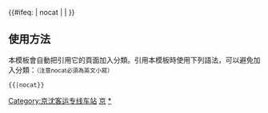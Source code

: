 {{鐵道路線| lua=1
| 模板名稱 = 京沈客运专线
| 名稱 = [[京沈客运专线]]
| 代表色 = #0033c9
| Logo = [[File:China_Railways.svg|17px]]
| 背景顏色 = #FFFFFF
| 車站列表 = 北京 ~ 北京朝阳 ~ 顺义西 ~ 怀柔南 ~ 密云 ~ 兴隆县西 ~ 安匠 ~ 承德南 ~ 承德县北 ~ 平泉北 ~ 牛河梁 ~ 喀左 ~ 奈林皋 ~ 辽宁朝阳 ~ 北票 ~ 乌兰木图 ~ 阜新 ~ 黑山北 ~ 新民北 ~ 沈阳西 ~ %前丁香东所% ~ blstart ~ %后丁香西所% ~ s皇姑屯s ~ #沈阳北#（→[[哈大客运专线|哈尔滨方向]]） ~ blline ~ %后丁香东所% ~ s皇姑屯s ~ #沈阳#（→[[哈大客运专线|大连方向]]）
}}<includeonly>{{#ifeq: {{{1}}} | nocat | <!--空--> | [[Category:京沈客运专线车站]] }}</includeonly><noinclude>

==使用方法==
本模板會自動把引用它的頁面加入分類。引用本模板時使用下列語法，可以避免加入分類：<small>（注意nocat必須為英文小寫）</small>
 <nowiki>{{</nowiki>{{PAGENAME}}<nowiki>|nocat}}</nowiki>
[[Category:中國鐵路路線模板|京]]
[[Category:京沈客运专线车站|*]]
</noinclude>